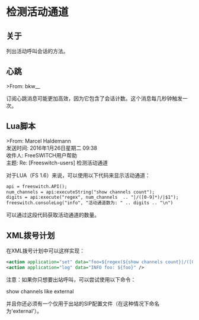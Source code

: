 # 检测活动通道

## 关于

列出活动呼叫会话的方法。

## 心跳

\>From: bkw\_\_

订阅心跳消息可能更加高效，因为它包含了会话计数。这个消息每几秒钟触发一次。

## Lua脚本

\>From: Marcel Haldemann  
发送时间: 2016年1月26日星期二 09:38  
收件人: FreeSWITCH用户帮助  
主题: Re: \[Freeswitch-users\] 检测活动通道

对于LUA（FS 1.6）来说，可以使用以下代码来显示活动通道：

```xml
api = freeswitch.API();
num_channels = api:executeString("show channels count");
digits = api:execute("regex", num_channels  .. "|/([0-9]*)/|$1");
freeswitch.consoleLog("info", "活动通道数为: " .. digits .. "\n")
```

可以通过这段代码获取活动通道的数量。

## XML拨号计划

在XML拨号计划中可以这样实现：

```xml
<action application="set" data="foo=${regex(${show channels count}|/([0-9]*)/|%1)}"/>
<action application="log" data="INFO foo: ${foo}" />
```

注意：如果你只想要出站呼叫，可以尝试使用以下命令：

show channels like external 

并且你还必须有一个仅用于出站的SIP配置文件（在这种情况下命名为'external'）。